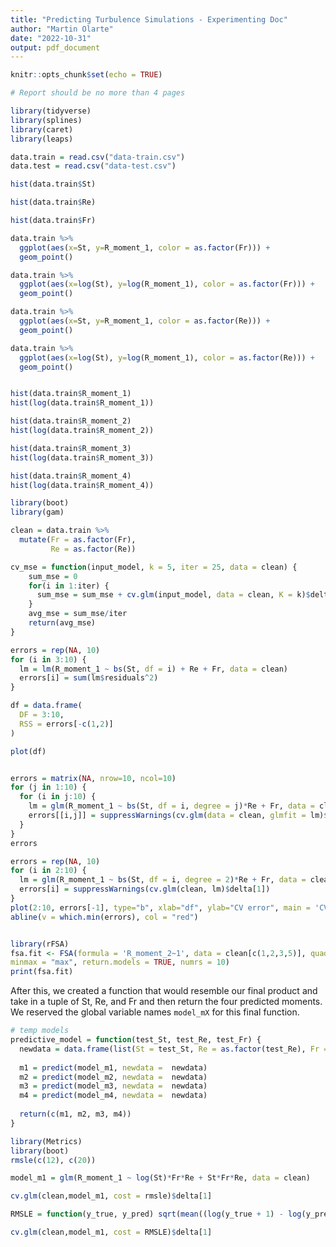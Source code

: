 ```yaml
---
title: "Predicting Turbulence Simulations - Experimenting Doc"
author: "Martin Olarte"
date: "2022-10-31"
output: pdf_document
---
```


```r
knitr::opts_chunk$set(echo = TRUE)

# Report should be no more than 4 pages
```


```r
library(tidyverse)
library(splines)
library(caret)
library(leaps)
```

```r
data.train = read.csv("data-train.csv")
data.test = read.csv("data-test.csv")
```

```r
hist(data.train$St)

hist(data.train$Re)

hist(data.train$Fr)

data.train %>%
  ggplot(aes(x=St, y=R_moment_1, color = as.factor(Fr))) +
  geom_point()

data.train %>%
  ggplot(aes(x=log(St), y=log(R_moment_1), color = as.factor(Fr))) +
  geom_point()

data.train %>%
  ggplot(aes(x=St, y=R_moment_1, color = as.factor(Re))) +
  geom_point()

data.train %>%
  ggplot(aes(x=log(St), y=log(R_moment_1), color = as.factor(Re))) +
  geom_point()


hist(data.train$R_moment_1)
hist(log(data.train$R_moment_1))

hist(data.train$R_moment_2)
hist(log(data.train$R_moment_2))

hist(data.train$R_moment_3)
hist(log(data.train$R_moment_3))

hist(data.train$R_moment_4)
hist(log(data.train$R_moment_4))
```

```r
library(boot)
library(gam)

clean = data.train %>%
  mutate(Fr = as.factor(Fr),
         Re = as.factor(Re))

cv_mse = function(input_model, k = 5, iter = 25, data = clean) {
    sum_mse = 0
    for(i in 1:iter) {
      sum_mse = sum_mse + cv.glm(input_model, data = clean, K = k)$delta[1]
    }
    avg_mse = sum_mse/iter
    return(avg_mse)
}

errors = rep(NA, 10)
for (i in 3:10) {
  lm = lm(R_moment_1 ~ bs(St, df = i) + Re + Fr, data = clean)
  errors[i] = sum(lm$residuals^2)
}

df = data.frame(
  DF = 3:10,
  RSS = errors[-c(1,2)]
)

plot(df)


errors = matrix(NA, nrow=10, ncol=10)
for (j in 1:10) {
  for (i in j:10) {
    lm = glm(R_moment_1 ~ bs(St, df = i, degree = j)*Re + Fr, data = clean)
    errors[[i,j]] = suppressWarnings(cv.glm(data = clean, glmfit = lm)$delta[1])
  }
}
errors

errors = rep(NA, 10)
for (i in 2:10) {
  lm = glm(R_moment_1 ~ bs(St, df = i, degree = 2)*Re + Fr, data = clean)
  errors[i] = suppressWarnings(cv.glm(clean, lm)$delta[1])
}
plot(2:10, errors[-1], type="b", xlab="df", ylab="CV error", main = 'CV Error vs Degrees of Freedom with Degree=2 Splines')
abline(v = which.min(errors), col = "red")


library(rFSA)
fsa.fit <- FSA(formula = 'R_moment_2~1', data = clean[c(1,2,3,5)], quad = TRUE, m = 3, interactions = TRUE, criterion = r.squared,
minmax = "max", return.models = TRUE, numrs = 10)
print(fsa.fit)

```

After this, we created a function that would resemble our final product and take in a tuple of St, Re, and Fr and then return the four predicted moments. We reserved the global variable names `model_mX` for this final function.

```r
# temp models
predictive_model = function(test_St, test_Re, test_Fr) {
  newdata = data.frame(list(St = test_St, Re = as.factor(test_Re), Fr = as.factor(test_Fr)))
  
  m1 = predict(model_m1, newdata =  newdata)
  m2 = predict(model_m2, newdata =  newdata)
  m3 = predict(model_m3, newdata =  newdata)
  m4 = predict(model_m4, newdata =  newdata)
  
  return(c(m1, m2, m3, m4))
}

library(Metrics)
library(boot)
rmsle(c(12), c(20))

model_m1 = glm(R_moment_1 ~ log(St)*Fr*Re + St*Fr*Re, data = clean)

cv.glm(clean,model_m1, cost = rmsle)$delta[1]

RMSLE = function(y_true, y_pred) sqrt(mean((log(y_true + 1) - log(y_pred + 1))^2))

cv.glm(clean,model_m1, cost = RMSLE)$delta[1]

```

